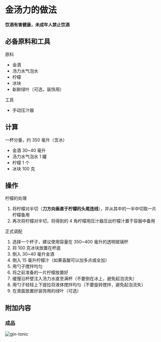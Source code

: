 # 金汤力的做法

**饮酒有害健康，未成年人禁止饮酒**

## 必备原料和工具

原料

- 金酒
- 汤力水气泡水
- 柠檬
- 冰块
- 新鲜绿叶（可选，装饰用）

工具

- 手动压汁器

## 计算

一杯分量，约 350 毫升（含冰）

- 金酒 30~40 毫升
- 汤力水气泡水 1 罐
- 柠檬 1 个
- 冰块 100 克

## 操作

柠檬的处理

1. 将柠檬对半切（**刀方向垂直于柠檬的头尾连线**），并从其中的一半中切取一片柠檬备用
2. 再次将柠檬对半切，将得到的 4 角柠檬用压汁器压出柠檬汁置于容器中备用

正式调配

1. 选择一个杯子，建议使用容量在 350~400 毫升的透明玻璃杯
2. 将 100 克冰块放置在杯底
3. 倒入 30~40 毫升金酒
4. 倒入 15 毫升柠檬汁（如果喜酸可以加多点或全加）
5. 用勺子搅拌均匀
6. 将之前准备的一片柠檬放置好
7. 缓慢沿杯壁注入汤力水直至满杯（不要倒在冰上，避免起泡流失）
8. 用勺子轻轻上下提拉将液体搅拌均匀（不要旋转搅拌，避免起泡流失）
9. 在液面放置好装饰用的绿叶（可选）

## 附加内容

### 成品

![gin-tonic](./gin-tonic.jpg)


